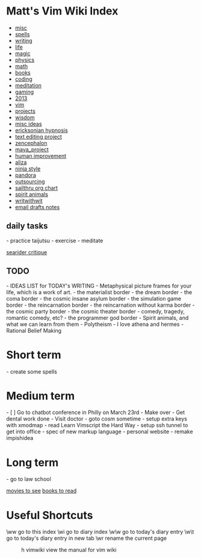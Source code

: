 = Matt's Vim Wiki Index =

* [[misc]]
* [[spells]]
* [[writing]]
* [[life]]
* [[magic]]
* [[physics]]
* [[math]]
* [[books]]
* [[coding]]
* [[meditation]]
* [[gaming]]
* [[2013]]
* [[vim]]
* [[projects]]
* [[wisdom]]
* [[misc ideas]]
* [[ericksonian hypnosis]]
* [[text editing project]]
* [[zencephalon]]
* [[maya_project]]
* [[human improvement]]
* [[aliza]]
* [[ninja style]]
* [[pandora]]
* [[outsourcing]]
* [[sailthru org chart]]
* [[spirit animals]]
* [[writwithwit]]
* [[email drafts notes]]

== daily tasks == 
- practice taijutsu
- exercise
- meditate

[[searider critique]]

== TODO ==
- IDEAS LIST for TODAY's WRITING
- Metaphysical picture frames for your life, which is a work of art.
-       the materialist border
-       the dream border
-       the coma border
-       the cosmic insane asylum border
-       the simulation game border
-       the reincarnation border
-       the reincarnation without karma border
-       the cosmic party border
-       the cosmic theater border
-               comedy, tragedy, romantic comedy, etc?
-       the programmer god border
- Spirit animals, and what we can learn from them
- Polytheism
-       I love athena and hermes
- Rational Belief Making

= Short term =
- create some spells

= Medium term = 
- [ ] Go to chatbot conference in Philly on March 23rd
- Make over
- Get dental work done
- Visit doctor
- goto cosm sometime
- setup extra keys with xmodmap
- read Learn Vimscript the Hard Way
- setup ssh tunnel to get into office
- spec of new markup language
- personal website
- remake impishidea

= Long term = 
- go to law school

[[movies to see]]
[[books to read]]

= Useful Shortcuts =

\ww             go to this index
\wi             go to diary index
\w\w            go to today's diary entry
\w\t            go to today's diary entry in new tab
\wr             rename the current page
:h vimwiki      view the manual for vim wiki
